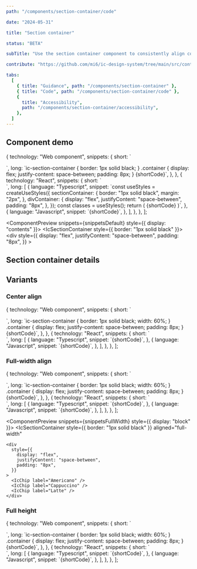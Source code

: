 ```yaml
---
path: "/components/section-container/code"

date: "2024-05-31"

title: "Section container"

status: "BETA"

subTitle: "Use the section container component to consistently align content within an app."

contribute: "https://github.com/mi6/ic-design-system/tree/main/src/content/structured/components/section-container"

tabs:
  [
    { title: "Guidance", path: "/components/section-container" },
    { title: "Code", path: "/components/section-container/code" },
    {
      title: "Accessibility",
      path: "/components/section-container/accessibility",
    },
  ]
---
```



## Component demo

  {
    technology: "Web component",
    snippets: {
      short: `<ic-section-container>
  <div class="container">
    <ic-chip label="Americano"></ic-chip>
    <ic-chip label="Cappuccino"></ic-chip>
    <ic-chip label="Latte"></ic-chip>
  </div>
</ic-section-container>`,
      long: `ic-section-container {
    border: 1px solid black;
  }
  .container {
    display: flex;
    justify-content: space-between;
    padding: 8px;
  }
</style>
<body>
  {shortCode}`,
    },
  },
  {
    technology: "React",
    snippets: {
      short: `<IcSectionContainer className={classes.sectionContainer}>
  <div className={classes.divContainer}>
    <IcChip label="Americano"/>
    <IcChip label="Cappuccino"/>
    <IcChip label="Latte"/>
  </div>
</IcSectionContainer>`,
      long: [
        {
          language: "Typescript",
          snippet: `const useStyles = createUseStyles({
  sectionContainer: {
    border: "1px solid black",
    margin: "2px",
  },
  divContainer: {
    display: "flex",
    justifyContent: "space-between",
    padding: "8px",
  },
});
const classes = useStyles();
return (
  {shortCode}
)`,
        },
        {
          language: "Javascript",
          snippet: `{shortCode}`,
        },
      ],
    },
  },
];

<ComponentPreview snippets={snippetsDefault} style={{ display: "contents" }}>
  <IcSectionContainer style={{ border: "1px solid black" }}>
    <div
      style={{
        display: "flex",
        justifyContent: "space-between",
        padding: "8px",
      }}
    >
      <IcChip label="Americano" />
      <IcChip label="Cappuccino" />
      <IcChip label="Latte" />
    </div>
  </IcSectionContainer>
</ComponentPreview>

## Section container details

<ComponentDetails component="ic-section-container" />

## Variants

### Center align

  {
    technology: "Web component",
    snippets: {
      short: `<ic-section-container aligned="center">
  <div class="container">
    <ic-chip label="Americano"></ic-chip>
    <ic-chip label="Cappuccino"></ic-chip>
    <ic-chip label="Latte"></ic-chip>
  </div>
</ic-section-container>`,
      long: `ic-section-container {
      border: 1px solid black;
      width: 60%;
    }
    .container {
      display: flex;
      justify-content: space-between;
      padding: 8px;
    }
  </style>
  <body>
    {shortCode}`,
    },
  },
  {
    technology: "React",
    snippets: {
      short: `<IcSectionContainer 
  aligned="center"
  style={{ border: "1px solid black" }}
>
  <div style={{ 
    display: "flex", 
    justifyContent: "space-between", 
    padding: "8px" 
  }}>
      <IcChip label="Americano"/>
      <IcChip label="Cappuccino"/>
      <IcChip label="Latte"/>
  </div>
</IcSectionContainer>`,
      long: [
        {
          language: "Typescript",
          snippet: `{shortCode}`,
        },
        {
          language: "Javascript",
          snippet: `{shortCode}`,
        },
      ],
    },
  },
];

<ComponentPreview snippets={snippetsCenter}>
  <IcSectionContainer aligned="center" style={{ border: "1px solid black" }}>
    <div
      style={{
        display: "flex",
        justifyContent: "space-between",
        padding: "8px",
      }}
    >
      <IcChip label="Americano" />
      <IcChip label="Cappuccino" />
      <IcChip label="Latte" />
    </div>
  </IcSectionContainer>
</ComponentPreview>

### Full-width align

  {
    technology: "Web component",
    snippets: {
      short: `<ic-section-container aligned="full-width">
  <div class="container">
    <ic-chip label="Americano"></ic-chip>
    <ic-chip label="Cappuccino"></ic-chip>
    <ic-chip label="Latte"></ic-chip>
  </div>
</ic-section-container>`,
      long: `ic-section-container {
      border: 1px solid black;
      width: 60%;
    }
    .container {
      display: flex;
      justify-content: space-between;
      padding: 8px;
    }
  </style>
  <body>
    {shortCode}`,
    },
  },
  {
    technology: "React",
    snippets: {
      short: `<IcSectionContainer 
  aligned="full-width"
  style={{ border: "1px solid black" }}
>
  <div style={{ 
    display: "flex", 
    justifyContent: "space-between", 
    padding: "8px" 
  }}>
      <IcChip label="Americano"/>
      <IcChip label="Cappuccino"/>
      <IcChip label="Latte"/>
  </div>
</IcSectionContainer>`,
      long: [
        {
          language: "Typescript",
          snippet: `{shortCode}`,
        },
        {
          language: "Javascript",
          snippet: `{shortCode}`,
        },
      ],
    },
  },
];

<ComponentPreview snippets={snippetsFullWidth} style={{ display: "block" }}>
  <IcSectionContainer
    style={{ border: "1px solid black" }}
    aligned="full-width"
  >
    <div
      style={{
        display: "flex",
        justifyContent: "space-between",
        padding: "8px",
      }}
    >
      <IcChip label="Americano" />
      <IcChip label="Cappuccino" />
      <IcChip label="Latte" />
    </div>
  </IcSectionContainer>
</ComponentPreview>

### Full height

  {
    technology: "Web component",
    snippets: {
      short: `<ic-section-container aligned="center" full-height="true">
  <div class="container">
    <ic-chip label="Americano"></ic-chip>
    <ic-chip label="Cappuccino"></ic-chip>
    <ic-chip label="Latte"></ic-chip>
  </div>
</ic-section-container>`,
      long: `ic-section-container {
      border: 1px solid black;
      width: 60%;
    }
    .container {
      display: flex;
      justify-content: space-between;
      padding: 8px;
    }
  </style>
  <body>
    {shortCode}`,
    },
  },
  {
    technology: "React",
    snippets: {
      short: `<IcSectionContainer 
  aligned="center"
  fullHeight
  style={{ border: "1px solid black" }}
>
  <div style={{ 
    display: "flex", 
    justifyContent: "space-between", 
    padding: "8px" 
  }}>
      <IcChip label="Americano"/>
      <IcChip label="Cappuccino"/>
      <IcChip label="Latte"/>
  </div>
</IcSectionContainer>`,
      long: [
        {
          language: "Typescript",
          snippet: `{shortCode}`,
        },
        {
          language: "Javascript",
          snippet: `{shortCode}`,
        },
      ],
    },
  },
];

<ComponentPreview snippets={snippetsFullHeight}>
  <IcSectionContainer
    aligned="center"
    fullHeight
    style={{ border: "1px solid black" }}
  >
    <div
      style={{
        display: "flex",
        justifyContent: "space-between",
        padding: "8px",
      }}
    >
      <IcChip label="Americano" />
      <IcChip label="Cappuccino" />
      <IcChip label="Latte" />
    </div>
  </IcSectionContainer>
</ComponentPreview>
